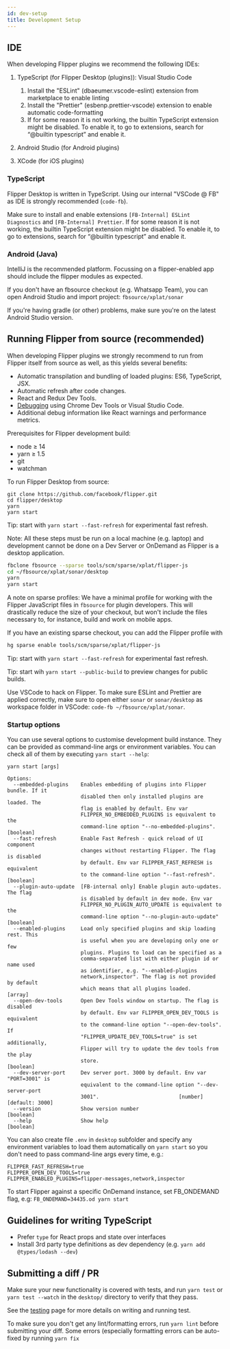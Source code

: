 ```yaml
---
id: dev-setup
title: Development Setup
---
```


## IDE

<OssOnly>

When developing Flipper plugins we recommend the following IDEs:

1. TypeScript (for Flipper Desktop (plugins)): Visual Studio Code
    1. Install the "ESLint" (dbaeumer.vscode-eslint) extension from marketplace to enable linting
    1. Install the "Prettier" (esbenp.prettier-vscode) extension to enable automatic code-formatting
    1. If for some reason it is not working, the builtin TypeScript extension might be disabled. To enable it, to go to extensions, search for “@builtin typescript” and enable it.

1. Android Studio (for Android plugins)
1. XCode (for iOS plugins)

</OssOnly>

<FbInternalOnly>

### TypeScript

Flipper Desktop is written in TypeScript.
Using our internal "VSCode @ FB" as IDE is strongly recommended (`code-fb`).

Make sure to install and enable extensions `[FB-Internal] ESLint Diagnostics` and `[FB-Internal] Prettier`.
If for some reason it is not working, the builtin TypeScript extension might be disabled. To enable it, to go to extensions, search for “@builtin typescript” and enable it.

### Android (Java)

IntelliJ is the recommended platform. Focussing on a flipper-enabled app should include the flipper modules as expected.

If you don't have an fbsource checkout (e.g. Whatsapp Team), you can open Android Studio and import project: `fbsource/xplat/sonar`

If you're having gradle (or other) problems, make sure you're on the latest Android Studio version.

</FbInternalOnly>


## Running Flipper from source (recommended)

When developing Flipper plugins we strongly recommend to run from Flipper itself from source as well, as this yields several benefits:


- Automatic transpilation and bundling of loaded plugins: ES6, TypeScript, JSX.
- Automatic refresh after code changes.
- React and Redux Dev Tools.
- [Debugging](debugging.mdx) using Chrome Dev Tools or Visual Studio Code.
- Additional debug information like React warnings and performance metrics.

Prerequisites for Flipper development build:
- node ≥ 14
- yarn ≥ 1.5
- git
- watchman

To run Flipper Desktop from source:

<OssOnly>

```
git clone https://github.com/facebook/flipper.git
cd flipper/desktop
yarn
yarn start
```

Tip: start with `yarn start --fast-refresh` for experimental fast refresh.

</OssOnly>

<FbInternalOnly>

Note: All these steps must be run on a local machine (e.g. laptop) and development cannot be done on a Dev Server or OnDemand as Flipper is a desktop application.

```bash
fbclone fbsource --sparse tools/scm/sparse/xplat/flipper-js
cd ~/fbsource/xplat/sonar/desktop
yarn
yarn start
```

A note on sparse profiles: We have a minimal profile for working with the Flipper JavaScript
files in `fbsource` for plugin developers. This will drastically reduce the size of your checkout, but
won't include the files necessary to, for instance, build and work on mobile apps.

If you have an existing sparse checkout, you can add the Flipper profile with

```bash
hg sparse enable tools/scm/sparse/xplat/flipper-js
```

Tip: start with `yarn start --fast-refresh` for experimental fast refresh.

Tip: start wih `yarn start --public-build` to preview changes for public builds.

Use VSCode to hack on Flipper.
To make sure ESLint and Prettier are applied correctly, make sure to open either `sonar` or `sonar/desktop` as workspace folder in VSCode: `code-fb ~/fbsource/xplat/sonar`.

</FbInternalOnly>

### Startup options

You can use several options to customise development build instance. They can be provided as command-line args or environment variables.
You can check all of them by executing `yarn start --help`:
```
yarn start [args]

Options:
  --embedded-plugins    Enables embedding of plugins into Flipper bundle. If it
                        disabled then only installed plugins are loaded. The
                        flag is enabled by default. Env var
                        FLIPPER_NO_EMBEDDED_PLUGINS is equivalent to the
                        command-line option "--no-embedded-plugins".   [boolean]
  --fast-refresh        Enable Fast Refresh - quick reload of UI component
                        changes without restarting Flipper. The flag is disabled
                        by default. Env var FLIPPER_FAST_REFRESH is equivalent
                        to the command-line option "--fast-refresh".   [boolean]
  --plugin-auto-update  [FB-internal only] Enable plugin auto-updates. The flag
                        is disabled by default in dev mode. Env var
                        FLIPPER_NO_PLUGIN_AUTO_UPDATE is equivalent to the
                        command-line option "--no-plugin-auto-update"  [boolean]
  --enabled-plugins     Load only specified plugins and skip loading rest. This
                        is useful when you are developing only one or few
                        plugins. Plugins to load can be specified as a
                        comma-separated list with either plugin id or name used
                        as identifier, e.g. "--enabled-plugins
                        network,inspector". The flag is not provided by default
                        which means that all plugins loaded.             [array]
  --open-dev-tools      Open Dev Tools window on startup. The flag is disabled
                        by default. Env var FLIPPER_OPEN_DEV_TOOLS is equivalent
                        to the command-line option "--open-dev-tools". If
                        "FLIPPER_UPDATE_DEV_TOOLS=true" is set additionally,
                        Flipper will try to update the dev tools from the play
                        store.                                         [boolean]
  --dev-server-port     Dev server port. 3000 by default. Env var "PORT=3001" is
                        equivalent to the command-line option "--dev-server-port
                        3001".                          [number] [default: 3000]
  --version             Show version number                            [boolean]
  --help                Show help                                      [boolean]
```

You can also create file `.env` in `desktop` subfolder and specify any environment variables to load them automatically on `yarn start` so you don't need to pass command-line args every time, e.g.:

```
FLIPPER_FAST_REFRESH=true
FLIPPER_OPEN_DEV_TOOLS=true
FLIPPER_ENABLED_PLUGINS=flipper-messages,network,inspector
```

<FbInternalOnly>

To start Flipper against a specific OnDemand instance, set FB_ONDEMAND flag, e.g: `FB_ONDEMAND=34435.od yarn start`

</FbInternalOnly>

## Guidelines for writing TypeScript
* Prefer `type` for React props and state over interfaces
* Install 3rd party type definitions as dev dependency (e.g. `yarn add @types/lodash --dev`)

## Submitting a diff / PR

Make sure your new functionality is covered with tests, and run `yarn test` or `yarn test --watch` in the `desktop/` directory to verify that they pass.

See the [testing](testing.mdx) page for more details on writing and running test.

To make sure you don't get any lint/formatting errors, run `yarn lint` before submitting your diff. Some errors (especially formatting errors can be auto-fixed by running `yarn fix`
